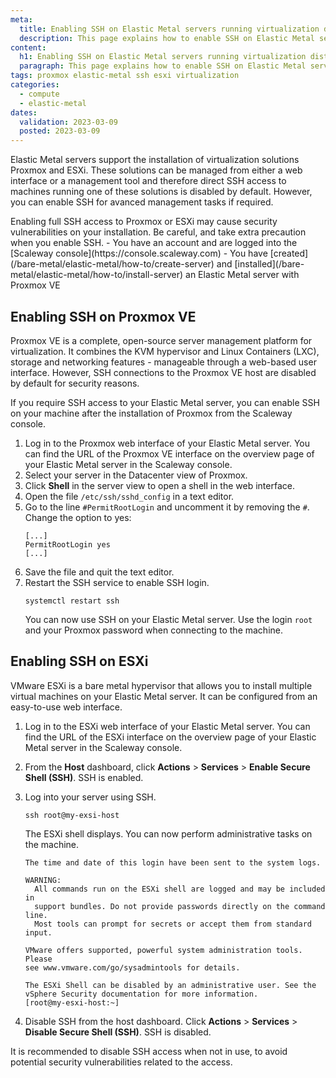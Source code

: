 ```yaml
---
meta:
  title: Enabling SSH on Elastic Metal servers running virtualization distributions
  description: This page explains how to enable SSH on Elastic Metal servers running virtualization distributions
content:
  h1: Enabling SSH on Elastic Metal servers running virtualization distributions
  paragraph: This page explains how to enable SSH on Elastic Metal servers running virtualization distributions
tags: proxmox elastic-metal ssh esxi virtualization
categories:
  - compute
  - elastic-metal
dates:
  validation: 2023-03-09
  posted: 2023-03-09
---
```


Elastic Metal servers support the installation of virtualization solutions Proxmox and ESXi. These solutions can be managed from either a web interface or a management tool and therefore direct SSH access to machines running one of these solutions is disabled by default. However, you can enable SSH for avanced management tasks if required.

<Message type="important">
  Enabling full SSH access to Proxmox or ESXi may cause security vulnerabilities on your installation. Be careful, and take extra precaution when you enable SSH.
</Message>

<Message type="requirement">
  - You have an account and are logged into the [Scaleway console](https://console.scaleway.com) 
  - You have [created](/bare-metal/elastic-metal/how-to/create-server) and [installed](/bare-metal/elastic-metal/how-to/install-server) an Elastic Metal server with Proxmox VE
</Message>

## Enabling SSH on Proxmox VE

Proxmox VE is a complete, open-source server management platform for virtualization. It combines the KVM hypervisor and Linux Containers (LXC), storage and networking features - manageable through a web-based user interface. However, SSH connections to the Proxmox VE host are disabled by default for security reasons.

If you require SSH access to your Elastic Metal server, you can enable SSH on your machine after the installation of Proxmox from the Scaleway console.

1. Log in to the Proxmox web interface of your Elastic Metal server.
    <Message type="tip">
        You can find the URL of the Proxmox VE interface on the overview page of your Elastic Metal server in the Scaleway console.
    </Message>
2. Select your server in the Datacenter view of Proxmox.
3. Click **Shell** in the server view to open a shell in the web interface.
4. Open the file `/etc/ssh/sshd_config` in a text editor.
5. Go to the line `#PermitRootLogin` and uncomment it by removing the `#`. Change the option to yes:
    ```
    [...]
    PermitRootLogin yes
    [...]
    ```
    <Lightbox src="scaleway-proxmox-permit-ssh.webp" alt="" />
6. Save the file and quit the text editor.
7. Restart the SSH service to enable SSH login.
    ```
    systemctl restart ssh
    ```
    You can now use SSH on your Elastic Metal server. Use the login `root` and your Proxmox password when connecting to the machine.

## Enabling SSH on ESXi

VMware ESXi is a bare metal hypervisor that allows you to install multiple virtual machines on your Elastic Metal server. It can be configured from an easy-to-use web interface.

1. Log in to the ESXi web interface of your Elastic Metal server.
    <Message type="tip">
        You can find the URL of the ESXi interface on the overview page of your Elastic Metal server in the Scaleway console.
    </Message>
2. From the **Host** dashboard, click **Actions** > **Services** > **Enable Secure Shell (SSH)**. SSH is enabled.
    <Lightbox src="scaleway_enable_ssh_esxi.webp" alt="" />
3. Log into your server using SSH.

    ```
    ssh root@my-exsi-host
    ```
    The ESXi shell displays. You can now perform administrative tasks on the machine.
    ```
    The time and date of this login have been sent to the system logs.

    WARNING:
      All commands run on the ESXi shell are logged and may be included in
      support bundles. Do not provide passwords directly on the command line.
      Most tools can prompt for secrets or accept them from standard input.

    VMware offers supported, powerful system administration tools.  Please
    see www.vmware.com/go/sysadmintools for details.

    The ESXi Shell can be disabled by an administrative user. See the
    vSphere Security documentation for more information.
    [root@my-esxi-host:~]
    ```
4. Disable SSH from the host dashboard. Click **Actions** > **Services** > **Disable Secure Shell (SSH)**. SSH is disabled.
  <Message type="tip">
    It is recommended to disable SSH access when not in use, to avoid potential security vulnerabilities related to the access.
  </Message>

